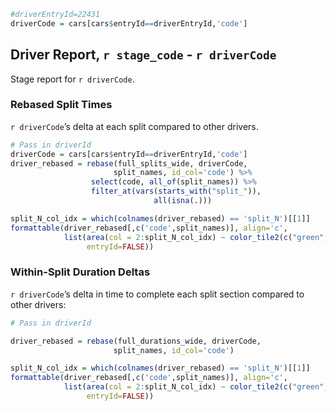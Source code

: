 ```r
#driverEntryId=22431
driverCode = cars[cars$entryId==driverEntryId,'code']
```
## Driver Report, `r stage_code`  - `r driverCode`

Stage report for `r driverCode`.

### Rebased Split Times

`r driverCode`'s delta at each split compared to other drivers.

```r
# Pass in driverId
driverCode = cars[cars$entryId==driverEntryId,'code']
driver_rebased = rebase(full_splits_wide, driverCode,
                       split_names, id_col='code') %>%
                  select(code, all_of(split_names)) %>%
                  filter_at(vars(starts_with("split_")),
                                all(isna(.)))

split_N_col_idx = which(colnames(driver_rebased) == 'split_N')[[1]]
formattable(driver_rebased[,c('code',split_names)], align='c',
            list(area(col = 2:split_N_col_idx) ~ color_tile2(c("green",'white',"red")),
                 entryId=FALSE))
```

### Within-Split Duration Deltas

`r driverCode`'s delta in time to complete each split section compared to other drivers:

```r
# Pass in driverId

driver_rebased = rebase(full_durations_wide, driverCode,
                       split_names, id_col='code')

split_N_col_idx = which(colnames(driver_rebased) == 'split_N')[[1]]
formattable(driver_rebased[,c('code',split_names)], align='c',
            list(area(col = 2:split_N_col_idx) ~ color_tile2(c("green",'white',"red")),
                 entryId=FALSE))
```

